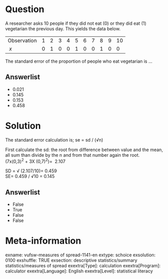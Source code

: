 Question
========
A researcher asks 10 people if they did not eat (0) or they did eat (1)
vegetarian the previous day. This yields the data below.  
  

<table>
<tbody>
<tr class="odd">
<td>Observation</td>
<td>1</td>
<td>2</td>
<td>3</td>
<td>4</td>
<td>5</td>
<td>6</td>
<td>7</td>
<td>8</td>
<td>9</td>
<td>10</td>
</tr>
<tr class="even">
<td><em> x </em></td>
<td>0</td>
<td>1</td>
<td>0</td>
<td>0</td>
<td>1</td>
<td>0</td>
<td>0</td>
<td>1</td>
<td>0</td>
<td>0</td>
</tr>
</tbody>
</table>

  
The standard error of the proportion of people who eat vegetarian is ...

Answerlist
----------
* 0.021
* 0.145
* 0.153
* 0.458

Solution
========





The standard error calculation is; se = sd / (√n)  
  
First calculate the sd: the root from difference between value and the
mean, all sum than divide by the n and from that number again the
root.  
(7x(0,3)<sup>2</sup> + 3X (0,7)<sup>2</sup>)=  2.107  
  
SD = √ (2.107/10)= 0.459  
SE= 0.459 / √10 = 0.145


Answerlist
----------
* False
* True
* False
* False

Meta-information
================
exname: vufsw-measures of spread-1141-en
extype: schoice
exsolution: 0100
exshuffle: TRUE
exsection: descriptive statistics/summary statistics/measures of spread
exextra[Type]: calculation
exextra[Program]: calculator
exextra[Language]: English
exextra[Level]: statistical literacy

